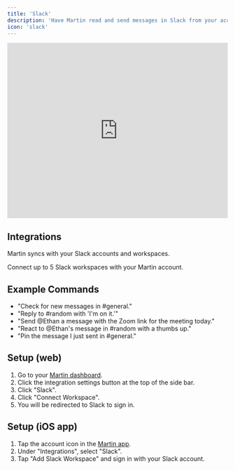 ```yaml
---
title: 'Slack'
description: 'Have Martin read and send messages in Slack from your account.'
icon: 'slack'
---
```


<iframe
  width="100%"
  height="400"
  src="https://www.youtube.com/embed/cG_yroW09J4?si=SKV3VmOMtF5IIbT6"
  title="YouTube video player"
  frameborder="0"
  allow="accelerometer; autoplay; clipboard-write; encrypted-media; gyroscope; picture-in-picture"
  allowfullscreen="true"
  ></iframe>

## Integrations

Martin syncs with your Slack accounts and workspaces.

<Card title="Slack" icon="slack" horizontal="true">
  Connect up to 5 Slack workspaces with your Martin account.
</Card>


## Example Commands
- "Check for new messages in #general."
- "Reply to #random with 'I'm on it.'"
- "Send @Ethan a message with the Zoom link for the meeting today."
- "React to @Ethan's message in #random with a thumbs up."
- "Pin the message I just sent in #general."


## Setup (web)

1. Go to your [Martin dashboard](https://app.trymartin.com).
2. Click the integration settings button at the top of the side bar.
3. Click "Slack".
4. Click "Connect Workspace".
5. You will be redirected to Slack to sign in.

## Setup (iOS app)

1. Tap the account icon in the [Martin app](https://trymartin.com/#section-1).
2. Under "Integrations", select "Slack".
3. Tap "Add Slack Workspace" and sign in with your Slack account.
